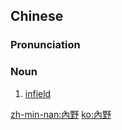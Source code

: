 {{also|内野}}
==Chinese==
{{zh-forms|s=内野}}

===Pronunciation===
{{zh-pron
|m=nèiyě
|c=noi6 je5
|mn=lāi-iá
|cat=n
}}

===Noun===
{{zh-noun}}

# {{lb|zh|baseball}} [[infield]]

[[zh-min-nan:內野]]
[[ko:內野]]